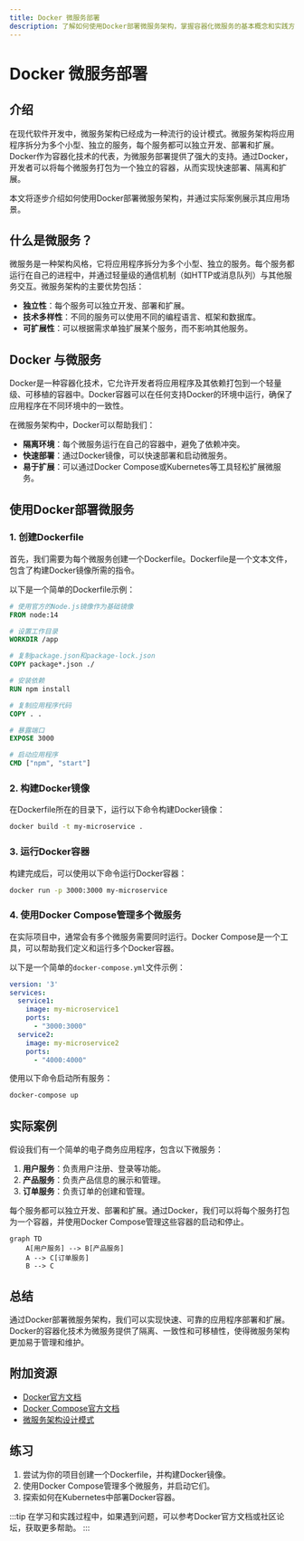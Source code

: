 ```yaml
---
title: Docker 微服务部署
description: 了解如何使用Docker部署微服务架构，掌握容器化微服务的基本概念和实践方法。
---
```


# Docker 微服务部署

## 介绍

在现代软件开发中，微服务架构已经成为一种流行的设计模式。微服务架构将应用程序拆分为多个小型、独立的服务，每个服务都可以独立开发、部署和扩展。Docker作为容器化技术的代表，为微服务部署提供了强大的支持。通过Docker，开发者可以将每个微服务打包为一个独立的容器，从而实现快速部署、隔离和扩展。

本文将逐步介绍如何使用Docker部署微服务架构，并通过实际案例展示其应用场景。

## 什么是微服务？

微服务是一种架构风格，它将应用程序拆分为多个小型、独立的服务。每个服务都运行在自己的进程中，并通过轻量级的通信机制（如HTTP或消息队列）与其他服务交互。微服务架构的主要优势包括：

- **独立性**：每个服务可以独立开发、部署和扩展。
- **技术多样性**：不同的服务可以使用不同的编程语言、框架和数据库。
- **可扩展性**：可以根据需求单独扩展某个服务，而不影响其他服务。

## Docker 与微服务

Docker是一种容器化技术，它允许开发者将应用程序及其依赖打包到一个轻量级、可移植的容器中。Docker容器可以在任何支持Docker的环境中运行，确保了应用程序在不同环境中的一致性。

在微服务架构中，Docker可以帮助我们：

- **隔离环境**：每个微服务运行在自己的容器中，避免了依赖冲突。
- **快速部署**：通过Docker镜像，可以快速部署和启动微服务。
- **易于扩展**：可以通过Docker Compose或Kubernetes等工具轻松扩展微服务。

## 使用Docker部署微服务

### 1. 创建Dockerfile

首先，我们需要为每个微服务创建一个Dockerfile。Dockerfile是一个文本文件，包含了构建Docker镜像所需的指令。

以下是一个简单的Dockerfile示例：

```dockerfile
# 使用官方的Node.js镜像作为基础镜像
FROM node:14

# 设置工作目录
WORKDIR /app

# 复制package.json和package-lock.json
COPY package*.json ./

# 安装依赖
RUN npm install

# 复制应用程序代码
COPY . .

# 暴露端口
EXPOSE 3000

# 启动应用程序
CMD ["npm", "start"]
```

### 2. 构建Docker镜像

在Dockerfile所在的目录下，运行以下命令构建Docker镜像：

```bash
docker build -t my-microservice .
```

### 3. 运行Docker容器

构建完成后，可以使用以下命令运行Docker容器：

```bash
docker run -p 3000:3000 my-microservice
```

### 4. 使用Docker Compose管理多个微服务

在实际项目中，通常会有多个微服务需要同时运行。Docker Compose是一个工具，可以帮助我们定义和运行多个Docker容器。

以下是一个简单的`docker-compose.yml`文件示例：

```yaml
version: '3'
services:
  service1:
    image: my-microservice1
    ports:
      - "3000:3000"
  service2:
    image: my-microservice2
    ports:
      - "4000:4000"
```

使用以下命令启动所有服务：

```bash
docker-compose up
```

## 实际案例

假设我们有一个简单的电子商务应用程序，包含以下微服务：

1. **用户服务**：负责用户注册、登录等功能。
2. **产品服务**：负责产品信息的展示和管理。
3. **订单服务**：负责订单的创建和管理。

每个服务都可以独立开发、部署和扩展。通过Docker，我们可以将每个服务打包为一个容器，并使用Docker Compose管理这些容器的启动和停止。

```mermaid
graph TD
    A[用户服务] --> B[产品服务]
    A --> C[订单服务]
    B --> C
```

## 总结

通过Docker部署微服务架构，我们可以实现快速、可靠的应用程序部署和扩展。Docker的容器化技术为微服务提供了隔离、一致性和可移植性，使得微服务架构更加易于管理和维护。

## 附加资源

- [Docker官方文档](https://docs.docker.com/)
- [Docker Compose官方文档](https://docs.docker.com/compose/)
- [微服务架构设计模式](https://microservices.io/)

## 练习

1. 尝试为你的项目创建一个Dockerfile，并构建Docker镜像。
2. 使用Docker Compose管理多个微服务，并启动它们。
3. 探索如何在Kubernetes中部署Docker容器。

:::tip
在学习和实践过程中，如果遇到问题，可以参考Docker官方文档或社区论坛，获取更多帮助。
:::